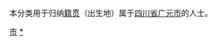 {{Catnav|頁面分類|各種主題的頁面分類|依中国各省来作的分类|各地中国人|四川人}}
{{Catnav|頁面分類|人物|各國人物|中国人|各地中国人|四川人}}

本分类用于归纳[[籍贯|籍贯]]（出生地）属于[[四川省|四川省]][[广元市|广元市]]的人士。

[[Category:四川人|市]]
[[Category:广元|*]]